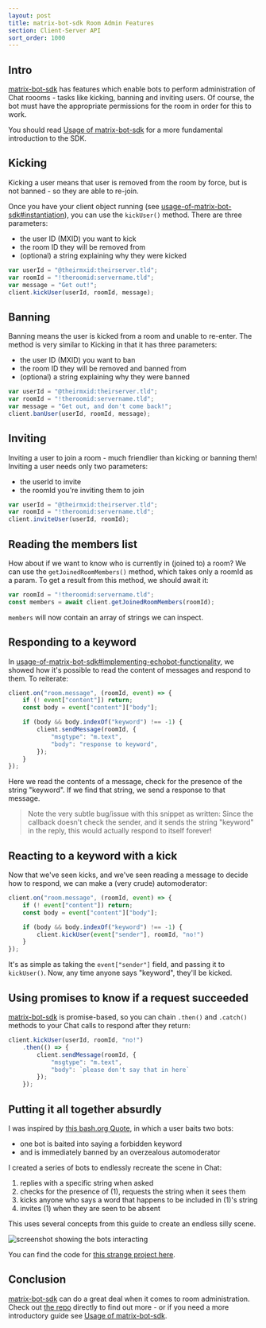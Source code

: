 ```yaml
---
layout: post
title: matrix-bot-sdk Room Admin Features
section: Client-Server API
sort_order: 1000
---
```


## Intro

[matrix-bot-sdk] has features which enable bots to perform administration of Chat roooms - tasks like kicking, banning and inviting users. Of course, the bot must have the appropriate permissions for the room in order for this to work.

You should read [Usage of matrix-bot-sdk] for a more fundamental introduction to the SDK.

## Kicking

Kicking a user means that user is removed from the room by force, but is not banned - so they are able to re-join.

Once you have your client object running (see [usage-of-matrix-bot-sdk#instantiation](https://matrix.org/docs/guides/usage-of-matrix-bot-sdk#instantiation)), you can use the `kickUser()` method. There are three parameters:

* the user ID (MXID) you want to kick
* the room ID they will be removed from
* (optional) a string explaining why they were kicked

```javascript
var userId = "@theirmxid:theirserver.tld";
var roomId = "!theroomid:servername.tld";
var message = "Get out!";
client.kickUser(userId, roomId, message);
```

## Banning

Banning means the user is kicked from a room and unable to re-enter. The method is very similar to Kicking in that it has three parameters:

* the user ID (MXID) you want to ban
* the room ID they will be removed and banned from
* (optional) a string explaining why they were banned

```javascript
var userId = "@theirmxid:theirserver.tld";
var roomId = "!theroomid:servername.tld";
var message = "Get out, and don't come back!";
client.banUser(userId, roomId, message);
```

## Inviting

Inviting a user to join a room - much friendlier than kicking or banning them! Inviting a user needs only two parameters:

* the userId to invite
* the roomId you're inviting them to join

```javascript
var userId = "@theirmxid:theirserver.tld";
var roomId = "!theroomid:servername.tld";
client.inviteUser(userId, roomId);
```

## Reading the members list

How about if we want to know who is currently in (joined to) a room? We can use the `getJoinedRoomMembers()` method, which takes only a roomId as a param. To get a result from this method, we should await it:

```javascript
var roomId = "!theroomid:servername.tld";
const members = await client.getJoinedRoomMembers(roomId);
```

`members` will now contain an array of strings we can inspect.

## Responding to a keyword

In [usage-of-matrix-bot-sdk#implementing-echobot-functionality](https://matrix.org/docs/guides/usage-of-matrix-bot-sdk#implementing-echobot-functionality), we showed how it's possible to read the content of messages and respond to them. To reiterate:

```javascript
client.on("room.message", (roomId, event) => {
    if (! event["content"]) return;
    const body = event["content"]["body"];

    if (body && body.indexOf("keyword") !== -1) {
        client.sendMessage(roomId, {
            "msgtype": "m.text",
            "body": "response to keyword",
        });
    }
});
```

Here we read the contents of a message, check for the presence of the string "keyword". If we find that string, we send a response to that message.

> Note the very subtle bug/issue with this snippet as written: Since the callback doesn't check the sender, and it sends the string "keyword" in the reply, this would actually respond to itself forever!

## Reacting to a keyword with a kick

Now that we've seen kicks, and we've seen reading a message to decide how to respond, we can make a (very crude) automoderator:

```javascript
client.on("room.message", (roomId, event) => {
    if (! event["content"]) return;
    const body = event["content"]["body"];

    if (body && body.indexOf("keyword") !== -1) {
        client.kickUser(event["sender"], roomId, "no!")
    }
});
```

It's as simple as taking the `event["sender"]` field, and passing it to `kickUser()`. Now, any time anyone says "keyword", they'll be kicked.

## Using promises to know if a request succeeded

[matrix-bot-sdk] is promise-based, so you can chain `.then()` and `.catch()` methods to your Chat calls to respond after they return:

```javascript
client.kickUser(userId, roomId, "no!")
    .then(() => {
        client.sendMessage(roomId, {
            "msgtype": "m.text",
            "body": `please don't say that in here`
        });
    });
```

## Putting it all together absurdly

I was inspired by [this bash.org Quote](http://bash.org/?178890), in which a user baits two bots:

* one bot is baited into saying a forbidden keyword
* and is immediately banned by an overzealous automoderator

I created a series of bots to endlessly recreate the scene in Chat:

1) replies with a specific string when asked
2) checks for the presence of (1), requests the string when it sees them
3) kicks anyone who says a word that happens to be included in (1)'s string
4) invites (1) when they are seen to be absent

This uses several concepts from this guide to create an endless silly scene.

![screenshot showing the bots interacting](/docs/img/bot-dance.png)

You can find the code for [this strange project here](https://github.com/benparsons/bot-dance).

## Conclusion

[matrix-bot-sdk] can do a great deal when it comes to room administration. Check out [the repo][matrix-bot-sdk] directly to find out more - or if you need a more introductory guide see [Usage of matrix-bot-sdk].

[matrix-bot-sdk]: https://github.com/turt2live/matrix-bot-sdk
[Usage of matrix-bot-sdk]: https://matrix.org/docs/guides/usage-of-matrix-bot-sdk
